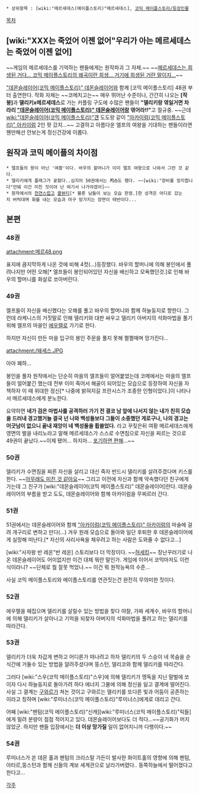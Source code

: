  * 상위항목 : [wiki:"메르세데스(메이플스토리)"메르세데스], [[코믹 메이플스토리/등장인물]]

[[목차]]

== [wiki:"XXX는 죽었어 이젠 없어"우리가 아는 메르세데스는 죽었어 이젠 없어] ==
~~게임의 메르세데스를 기억하는 팬들에게는 원작파괴 그 자체.~~
~~[[희생된 거다|메르세데스는 희생된 거다… 코믹 메이플스토리의 왜곡이란 희생… 거기에 희생된 거란 말이지…]]~~

[["데몬슬레이어(코믹 메이플스토리)" 데몬슬레이어]]와 함께 [코믹 메이플스토리] 48권 부터 출연한다. 작화 자체는 ~~코메치고는~~ 매우 뛰어난 수준이나, 간간히 나오는 '''[작붕]'''과 '''델리키x메르세데스'''로 가는 커플링 구도에 수많은 팬들이 '''"델리키랑 엮일거면 차라리 [["데몬슬레이어(코믹 메이플스토리)" 데몬슬레이어]]랑 엮어라!!"'''고 절규중. ~~근데 [[wiki:"데몬슬레이어(코믹 메이플스토리)"걘]] 도도랑 같이 [["아카이럼(코믹 메이플스토리)" 아카이럼]] 2인 팟 갔지...~~ 고결하고 아름다운 엘프의 여왕을 기대하는 팬들이라면 웬만해선 안보는게 정신건강에 이롭다.

== 원작과 코믹 메이플의 차이점 ==
 * 엘프들의 왕이 아닌 '여황'이다. 바우의 할머니가 이미 엘프 여왕으로 나와서 그런 것 같다.
 * 델리키에게 플래그가 꽂혔다..심지어 50권에서는 '''키스'''도 했다. ~~[wiki:"장비를 정지합니다"안돼 이건 미친 짓이야 난 여기서 나가야겠어]~~
 * 원작에서의 [[천연]]스럽고 [[쿨뷰티]][* 물론 남들이 보는 모습 한정.]한 성격은 어디로 갔는지 버럭대며 화를 내는 모습과 마구 망가지는 장면이 태반이다...

== 본편 ==
=== 48권 ===
attachment:메르48.png

표지에 큼지막하게 나온 것에 비해 4컷(…)등장했다. 바우의 할머니에 의해 봉인에서 풀려나지만 어떤 오해[* 엘프들이 봉인되어있던 자신을 배신하고 모욕했던것.]로 인해 바우의 할머니를 화살로 쏘아버린다.

=== 49권 ===
엘프들이 자신을 배신했다는 오해를 풀고 바우의 할머니와 함께 하늘둥지로 향한다. 그런데 라케니스의 거짓말로 인해 델리키와 대판 싸우고 델리키 아버지의 석화마법을 풀기 위해 엘프의 마을인 [[에우렐]]로 가기로 한다.

하지만 자신이 만든 마을 입구의 봉인 주문을 풀지 못해 쩔쩔매며 망가진다...

attachment:/돼세스.JPG

아아 폐하... 

봉인을 풀자 원작에서는 단순히 마을의 엘프들이 얼어붙었는데 코메에서는 마을의 엘프들이 얼어붙긴 했는데 전부 이미 죽어서 해골이 되어있는 모습으로 등장하여 자신을 자책하자 이 때 위대한 정신[* 나중에 밝혀지길 프란시스가 조종한 인형이었다.]이 나타나서 메르세데스에게 분노한다. 

요약하면 '''네가 검은 마법사를 공격하러 가기 전 결코 남 앞에 나서지 않는 내가 친히 모습을 드러내 경고했거늘 결국 넌 나와 백성들보다 그들이 소중했던 게로구나, 나의 경고는 어긋남이 없으니 끝내 재앙이 네 백성들을 휩쓸었다.''' 라고 꾸짖은뒤 여황 메르세데스에게 영면의 벌을 내리노라고 말해 메르세데스가 스스로 수면침으로 자신을 찌르는 것으로 49권이 끝났다.~~이제 됐어... 하지마... [[포기하면 편해]]...~~

=== 50권 ===
델리키가 수면침을 찌른 자신을 살리고 대신 죽자 반드시 델리키를 살려주겠다며 키스를 한다. ~~[[아무래도 미친 것 같아요]]~~ 그리고 이전에 자신과 함께 약속했다던 친구에게 가는데 그 친구가 [wiki:"데몬슬레이어(코믹 메이플스토리)" 데몬슬레이어]란다. 데몬슬레이어의 부름을 받고 도도, 데몬슬레이어와 함께 아카이럼을 무찌르러 간다.

=== 51권 ===
51권에서는 데몬슬레이어와 함께 [["아카이럼(코믹 메이플스토리)" 아카이럼]]의 마술에 걸려 개구리로 변하고 만다(…) 겨우 원래 모습으로 돌아와 일단 후퇴한 후 데몬슬레이어에게 실망해 떠난다.[* 자신의 사리사욕을 채우려고 하는 사람은 도와줄 수 없다고...]

[wiki:"사자왕 반 레온"반 레온] 스토리보다 더 막장이다. ~~[[허세]][[킹]]~~ 장난꾸러기로 나온 데몬슬레이어도 어이없지만 이건 대체 뭐란 말인가. 게임에 이어서 코믹마저도 이런 식이라니? ~~단체로 뭘 잘못 먹었나.~~ 이건 뭐 원작능욕의 수준...

사실 코믹 메이플스토리와 메이플스토리를 연관짓는건 완전히 무의미한 짓이다.

=== 52권 === 
에우렐을 헤집으며 델리키를 살릴수 있는 방법을 찾다 야찰, 가짜 세계수, 바우의 할머니에 의해 델리키가 살아나고 기억을 되찾자 아버지의 석화마법을 풀려고 하는 델리키를 따라간다.

=== 53권 ===
델리키가 더욱 차갑게 변하고 어디론가 떠나려고 하자 델리키의 두 스승이 네 목숨을 순식간에 거둘수 있는 방법을 알려주셨다며 뚱스턴, 델리코와 함께 델리키를 따라간다.

그러다 [wiki:"스우(코믹 메이플스토리)"스우]에 의해 델리키가 맹독을 지닌 말벌에 쏘이자 다시 하늘둥지로 돌아가려 하다 에너지 그물에 의해 정신을 잃고 결계에 떨어진다. 사실 그 결계는 [[구와르]]가 쳐논 것이고 구와르는 델리키를 또다른 빛과 어둠이 공존하는 이라고 칭하며 [wiki:"루미너스(코믹 메이플스토리)"루미너스]에게로 데리고 간다.

어째 [wiki:"팬텀(코믹 메이플스토리)"신캐][wiki:"루미너스(코믹 메이플스토리)"릭들]에게 밀려 분량이 점점 적어지고 있다. 데몬슬레이어보다도 더 적다...~~공기화가 머지않았군. 하지만 팬들 입장에서는 '''더 이상 망가질''' 일이 없어지니까 다행이다.~~

=== 54권 ===
루미너스가 쏜 데몬 홀과 팬텀의 크리스탈 가든이 발사한 화이트홀의 영향에 의해 팬텀,아타르,뚱스턴과 함께 신들의 계보 세계관으로 날라가버렸다.. 동쪽하늘에서 떨어졌다고 한다고...

[[각주]]

